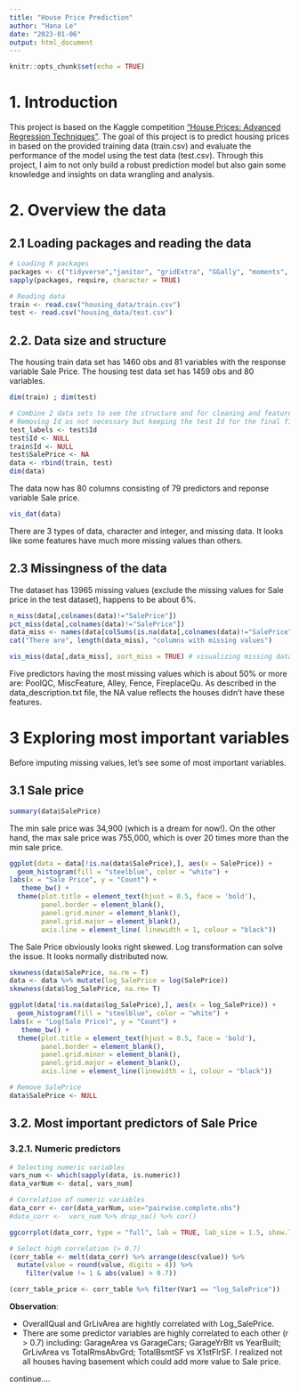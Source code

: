 ```yaml
---
title: "House Price Prediction"
author: "Hana Le"
date: "2023-01-06"
output: html_document
---
```


```r
knitr::opts_chunk$set(echo = TRUE)
```

# 1. Introduction

This project is based on the Kaggle competition ["House Prices: Advanced Regression Techniques"](https://www.kaggle.com/competitions/house-prices-advanced-regression-techniques). The goal of this project is to predict housing prices in based on the provided training data (train.csv) and evaluate the performance of the model using the test data (test.csv). Through this project, I aim to not only build a robust prediction model but also gain some knowledge and insights on data wrangling and analysis. 

# 2. Overview the data
## 2.1 Loading packages and reading the data

```r
# Loading R packages
packages <- c("tidyverse","janitor", "gridExtra", "GGally", "moments", "corrplot", "ggcorrplot", "naniar", "visdat", "moments", "mice", "reshape2", "xgboost") 
sapply(packages, require, character = TRUE)
```

```r
# Reading data
train <- read.csv("housing_data/train.csv")
test <- read.csv("housing_data/test.csv")
```


## 2.2. Data size and structure
The housing train data set has 1460 obs and 81 variables with the response variable Sale Price. The housing test data set has 1459 obs and 80 variables.

```r
dim(train) ; dim(test)
```

```r
# Combine 2 data sets to see the structure and for cleaning and feature engineering later.
# Removing Id as not necessary but keeping the test Id for the final file.
test_labels <- test$Id
test$Id <- NULL
train$Id <- NULL
test$SalePrice <- NA
data <- rbind(train, test)
dim(data) 
```
The data now has 80 columns consisting of 79 predictors and reponse variable Sale price.


```r
vis_dat(data)
```


There are 3 types of data, character and integer, and missing data. It looks like some features have much more missing values than others.

## 2.3 Missingness of the data

The dataset has 13965 missing values (exclude the missing values for Sale price in the test dataset), happens to be about 6%.

```r
n_miss(data[,colnames(data)!="SalePrice"])
pct_miss(data[,colnames(data)!="SalePrice"])
data_miss <- names(data[colSums(is.na(data[,colnames(data)!="SalePrice"])) > 0])
cat("There are", length(data_miss), "columns with missing values")
```

```r
vis_miss(data[,data_miss], sort_miss = TRUE) # visualizing missing data
```

Five predictors having the most missing values which is about 50% or more are: PoolQC, MiscFeature, Alley, Fence, FireplaceQu. As described in the data_description.txt file, the NA value reflects the houses didn't have these features. 

# 3 Exploring most important variables

Before imputing missing values, let's see some of most important variables.

## 3.1 Sale price

```r
summary(data$SalePrice)
```
The min sale price was 34,900 (which is a dream for now!). On the other hand, the max sale price was 755,000, which is over 20 times more than the min sale price.

```r
ggplot(data = data[!is.na(data$SalePrice),], aes(x = SalePrice)) + 
  geom_histogram(fill = "steelblue", color = "white") +
labs(x = "Sale Price", y = "Count") +
   theme_bw() +
  theme(plot.title = element_text(hjust = 0.5, face = 'bold'),
        panel.border = element_blank(),
        panel.grid.minor = element_blank(),
        panel.grid.major = element_blank(),
        axis.line = element_line( linewidth = 1, colour = "black")) 
```
The Sale Price obviously looks right skewed. Log transformation can solve the issue. It looks normally distributed now.

```r
skewness(data$SalePrice, na.rm = T)
data <- data %>% mutate(log_SalePrice = log(SalePrice))
skewness(data$log_SalePrice, na.rm= T)
```


```r
ggplot(data[!is.na(data$log_SalePrice),], aes(x = log_SalePrice)) + 
  geom_histogram(fill = "steelblue", color = "white") +
labs(x = "Log(Sale Price)", y = "Count") +
   theme_bw() +
  theme(plot.title = element_text(hjust = 0.5, face = 'bold'),
        panel.border = element_blank(),
        panel.grid.minor = element_blank(),
        panel.grid.major = element_blank(),
        axis.line = element_line(linewidth = 1, colour = "black")) 
```
```r
# Remove SalePrice
data$SalePrice <- NULL
```


## 3.2. Most important predictors of Sale Price

### 3.2.1. Numeric predictors

```r
# Selecting numeric variables
vars_num <- which(sapply(data, is.numeric))
data_varNum <- data[, vars_num] 

# Correlation of numeric variables
data_corr <- cor(data_varNum, use="pairwise.complete.obs")
#data_corr <-  vars_num %>% drop_na() %>% cor()

ggcorrplot(data_corr, type = "full", lab = TRUE, lab_size = 1.5, show.legend = TRUE, tl.cex = 5, ggtheme = ggplot2::theme_dark(), title = "Correlation of numeric predictors")

```

```r
# Select high correlation (> 0.7)
(corr_table <- melt(data_corr) %>% arrange(desc(value)) %>%
  mutate(value = round(value, digits = 4)) %>%
    filter(value != 1 & abs(value) > 0.7))

(corr_table_price <- corr_table %>% filter(Var1 == "log_SalePrice"))
```


**Observation**:

- OverallQual and  GrLivArea are hightly correlated with Log_SalePrice. 
- There are some predictor variables are highly correlated to each other (r > 0.7) including: GarageArea  vs GarageCars; GarageYrBlt vs YearBuilt; GrLivArea vs TotalRmsAbvGrd; TotalBsmtSF vs X1stFlrSF. I realized not all houses having basement which could add more value to Sale price. 

continue....






